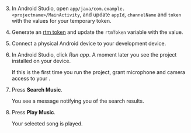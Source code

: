 <PlatformWrapper platform="android">

3. In Android Studio, open `app/java/com.example.<projectname>/MainActivity`, and update `appId`, `channelName` and `token` with the values for your temporary token.

1. Generate an [rtm token](https://webdemo.agora.io/token-builder/) and update the `rtmToken` variable with the value.

1. Connect a physical Android device to your development device.

3. In Android Studio, click *Run app*. A moment later you see the project installed on your device.

    If this is the first time you run the project, grant microphone and camera access to your <Vpl k="CLIENT" />.

1. Press **Search Music**. 
    
    You see a message notifying you of the search results.

1. Press **Play Music**.

    Your selected song is played.
</PlatformWrapper>